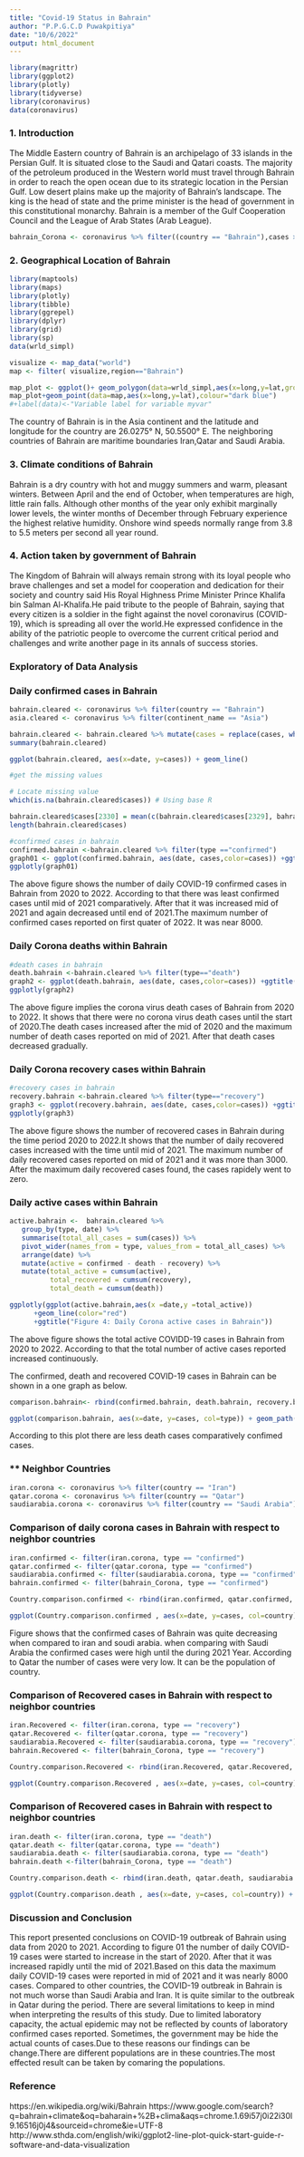 ---
title: "Covid-19 Status in Bahrain"
author: "P.P.G.C.D Puwakpitiya"
date: "10/6/2022"
output: html_document
---

```{r setup, echo=TRUE, warnings=FALSE, message=FALSE}
library(magrittr)
library(ggplot2)
library(plotly)
library(tidyverse)
library(coronavirus)
data(coronavirus)
```

### **1. Introduction**
The Middle Eastern country of Bahrain is an archipelago of 33 islands in the Persian Gulf. It is situated close to the Saudi and Qatari coasts. The majority of the petroleum produced in the Western world must travel through Bahrain in order to reach the open ocean due to its strategic location in the Persian Gulf. Low desert plains make up the majority of Bahrain's landscape. The king is the head of state and the prime minister is the head of government in this constitutional monarchy. Bahrain is a member of the Gulf Cooperation Council and the League of Arab States (Arab League).

```{r}
bahrain_Corona <- coronavirus %>% filter((country == "Bahrain"),cases >= 0)
```


### **2. Geographical Location of Bahrain**
```{r location of Switzerland}
library(maptools)
library(maps)
library(plotly)
library(tibble)
library(ggrepel)
library(dplyr)
library(grid)
library(sp)
data(wrld_simpl)

visualize <- map_data("world")
map <- filter( visualize,region=="Bahrain")

map_plot <- ggplot()+ geom_polygon(data=wrld_simpl,aes(x=long,y=lat,group=group),fill="light blue",colour="white")+ggtitle("point on the bahrain")
map_plot+geom_point(data=map,aes(x=long,y=lat),colour="dark blue")
#+label(data)<-"Variable label for variable myvar"
```
The country of Bahrain is in the Asia continent and the latitude and longitude for the country are 26.0275° N, 50.5500° E. The neighboring countries of Bahrain are maritime boundaries Iran,Qatar  and Saudi Arabia.


### **3. Climate conditions of Bahrain**
Bahrain is a dry country with hot and muggy summers and warm, pleasant winters. Between April and the end of October, when temperatures are high, little rain falls. Although other months of the year only exhibit marginally lower levels, the winter months of December through February experience the highest relative humidity. Onshore wind speeds normally range from 3.8 to 5.5 meters per second all year round.

### **4. Action taken by government of Bahrain**
The Kingdom of Bahrain will always remain strong with its loyal people who brave challenges and set a model for cooperation and dedication for their society and country said His Royal Highness Prime Minister Prince Khalifa bin Salman Al-Khalifa.He paid tribute to the people of Bahrain, saying that every citizen is a soldier in the fight against the novel coronavirus (COVID-19), which is spreading all over the world.He expressed confidence in the ability of the patriotic people to overcome the current critical period and challenges and write another page in its annals of success stories.


### Exploratory of Data Analysis

### **Daily confirmed cases in Bahrain**

```{r echo=FALSE,message=FALSE, warning=FALSE}
bahrain.cleared <- coronavirus %>% filter(country == "Bahrain")
asia.cleared <- coronavirus %>% filter(continent_name == "Asia")
```


```{r include=FALSE,echo=FALSE,message=FALSE}
bahrain.cleared <- bahrain.cleared %>% mutate(cases = replace(cases, which(cases < 0), NA))
summary(bahrain.cleared)

ggplot(bahrain.cleared, aes(x=date, y=cases)) + geom_line() 

#get the missing values
```

```{r echo=FALSE,message=FALSE,warning=FALSE}
# Locate missing value
which(is.na(bahrain.cleared$cases)) # Using base R
```

```{r include=FALSE,echo=FALSE,message=FALSE,warning=FALSE}
bahrain.cleared$cases[2330] = mean(c(bahrain.cleared$cases[2329], bahrain.cleared$cases[2331]))
length(bahrain.cleared$cases)
```

```{r echo=FALSE,message = FALSE }
#confirmed cases in bahrain
confirmed.bahrain <-bahrain.cleared %>% filter(type =="confirmed")
graph01 <- ggplot(confirmed.bahrain, aes(date, cases,color=cases)) +ggtitle("Covid_19 confirmed cases vs Time :  Bahrain") +geom_jitter() + labs(x="date",y="Number of cases")+ggtitle("Figure 1 : Daily Confirmed Cases in Bahrain")
ggplotly(graph01)
```
The above figure shows the number of daily COVID-19 confirmed cases in Bahrain from 2020 to 2022. According to that there was least confirmed cases until mid of 2021 comparatively. After that it was increased mid of 2021 and again decreased until end of 2021.The maximum number of confirmed cases reported on first quater of 2022. It was near 8000.

### **Daily Corona deaths within Bahrain**
```{r echo=FALSE,message = FALSE}
#death cases in bahrain
death.bahrain <-bahrain.cleared %>% filter(type=="death")
graph2 <- ggplot(death.bahrain, aes(date, cases,color=cases)) +ggtitle("Covid_19 death cases vs Time :  Bahrain") +geom_jitter() + labs(x="date",y="Number of cases")+ggtitle("Figure 2 : Daily Corona deaths in Bahrain")
ggplotly(graph2)
```
The above figure implies the corona virus death cases of Bahrain from 2020 to 2022. It shows that there were no corona virus death cases until the start of 2020.The death cases increased after the mid of 2020 and the maximum number of death cases reported on mid of 2021. After that death cases decreased gradually.

### **Daily Corona recovery cases within Bahrain**
```{r echo=FALSE, message = FALSE}
#recovery cases in bahrain
recovery.bahrain <-bahrain.cleared %>% filter(type=="recovery")
graph3 <- ggplot(recovery.bahrain, aes(date, cases,color=cases)) +ggtitle("Covid_19 recovery cases vs Time :  Bahrain") +geom_jitter() + labs(x="date",y="Number of cases")+ggtitle("Figure 3: Daily Corona recovery cases in Bahrain")
ggplotly(graph3)
```
The above figure shows the number of recovered cases in Bahrain during the time period 2020 to 2022.It shows that the number of daily recovered cases increased with the time until mid of 2021. The maximum number of daily recovered cases reported on mid of 2021 and it was more than 3000. After the maximum daily recovered cases found, the cases rapidely went to zero.

### **Daily active cases within Bahrain**

```{r}
active.bahrain <-  bahrain.cleared %>%
   group_by(type, date) %>%
   summarise(total_all_cases = sum(cases)) %>%
   pivot_wider(names_from = type, values_from = total_all_cases) %>%
   arrange(date) %>%
   mutate(active = confirmed - death - recovery) %>%
   mutate(total_active = cumsum(active),
          total_recovered = cumsum(recovery),
          total_death = cumsum(death))

ggplotly(ggplot(active.bahrain,aes(x =date,y =total_active))
      +geom_line(color="red")
      +ggtitle("Figure 4: Daily Corona active cases in Bahrain"))
```
The above figure shows the total active COVIDD-19 cases in Bahrain from 2020 to 2022. According to that the total number of active cases reported increased continuously.

The confirmed, death and recovered COVID-19 cases in Bahrain can be shown in a one graph as below.
```{r, message=FALSE, warning=TRUE, echo=FALSE}
comparison.bahrain<- rbind(confirmed.bahrain, death.bahrain, recovery.bahrain)

ggplot(comparison.bahrain, aes(x=date, y=cases, col=type)) + geom_path()+ ggtitle("Figure 5 : Comparison of daily corona cases in bahrain") + ylim(0,10000)
```

According to this plot there are less death cases comparatively confimed cases.

### ** Neighbor Countries
```{r, message=FALSE, warning=TRUE, echo=FALSE}

iran.corona <- coronavirus %>% filter(country == "Iran")
qatar.corona <- coronavirus %>% filter(country == "Qatar")
saudiarabia.corona <- coronavirus %>% filter(country == "Saudi Arabia")
```

### **Comparison of daily corona cases in Bahrain with respect to neighbor countries**
```{r echo=FALSE, warning=FALSE, message = FALSE, fig.width = 8,fig.height =7}
iran.confirmed <- filter(iran.corona, type == "confirmed")
qatar.confirmed <- filter(qatar.corona, type == "confirmed")
saudiarabia.confirmed <- filter(saudiarabia.corona, type == "confirmed")
bahrain.confirmed <- filter(bahrain_Corona, type == "confirmed")

Country.comparison.confirmed <- rbind(iran.confirmed, qatar.confirmed, saudiarabia.confirmed, bahrain.confirmed)

ggplot(Country.comparison.confirmed , aes(x=date, y=cases, col=country)) + geom_line()+ ggtitle("Figure 6: Comparison of daily corona cases with respect to countries") + ylim(0,11000)
```

Figure shows that the confirmed cases of Bahrain was quite decreasing when compared to iran and soudi arabia. when comparing with Saudi Arabia the confirmed cases were high until the during 2021 Year. According to Qatar the number of cases were very low. It can be the population of country.

### **Comparison of Recovered cases in Bahrain with respect to neighbor countries**
```{r echo=FALSE, warning=FALSE, message = FALSE, fig.width = 10,fig.height = 7}
iran.Recovered <- filter(iran.corona, type == "recovery")
qatar.Recovered <- filter(qatar.corona, type == "recovery")
saudiarabia.Recovered <- filter(saudiarabia.corona, type == "recovery")
bahrain.Recovered <- filter(bahrain_Corona, type == "recovery")

Country.comparison.Recovered <- rbind(iran.Recovered, qatar.Recovered, saudiarabia.Recovered,bahrain.Recovered )

ggplot(Country.comparison.Recovered , aes(x=date, y=cases, col=country)) + geom_jitter()+ ggtitle("Figure 7 : Comparison of Recovered cases with respect to countries") + ylim(0,10000)
```

### **Comparison of Recovered cases in Bahrain with respect to neighbor countries**

```{r echo=FALSE, warning=FALSE, message = FALSE, fig.width = 10,fig.height = 7}
iran.death <- filter(iran.corona, type == "death")
qatar.death <- filter(qatar.corona, type == "death")
saudiarabia.death <- filter(saudiarabia.corona, type == "death")
bahrain.death <-filter(bahrain_Corona, type == "death")

Country.comparison.death <- rbind(iran.death, qatar.death, saudiarabia.death,bahrain.death )

ggplot(Country.comparison.death , aes(x=date, y=cases, col=country)) + geom_jitter()+ ggtitle("Figure 8 : Comparison of death cases with respect to countries") + ylim(0,600)
```


### **Discussion and Conclusion**
This report presented conclusions on COVID-19 outbreak of Bahrain using data from 2020 to 2021. According to figure 01 the number of daily COVID-19 cases were started to increase in the start of 2020. After that it was increased rapidly until the mid of 2021.Based on this data the maximum daily COVID-19 cases were reported in mid of 2021 and it was nearly 8000 cases. 
Compared to other countries, the COVID-19 outbreak in Bahrain is not much worse than Saudi Arabia and Iran. It is quite similar to the outbreak in Qatar during the period. There are several limitations to keep in mind when interpreting the results of this study. Due to limited laboratory capacity, the actual epidemic may not be reflected by counts of laboratory confirmed cases reported. Sometimes, the government may be hide the actual counts of cases.Due to these reasons our findings can be change.There are different populations are in these countries.The most effected result can be taken by comaring the populations.

### **Reference**
https://en.wikipedia.org/wiki/Bahrain
https://www.google.com/search?q=bahrain+climate&oq=baharain+%2B+clima&aqs=chrome.1.69i57j0i22i30l9.16516j0j4&sourceid=chrome&ie=UTF-8
http://www.sthda.com/english/wiki/ggplot2-line-plot-quick-start-guide-r-software-and-data-visualization
